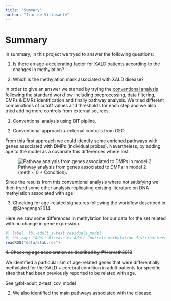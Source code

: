 ```yaml
---
title: "Summary"
author: "Izar de Villasante"
---
```


# Summary

In summary, in this project we tryed to answer the following questions:

1. Is there an age-accelerating factor for XALD patients according to the changes in methylation?

2. Which is the methylation mark associated with XALD disease?

In order to give an answer we started by trying the [conventional analysis]() following the standard workflow including preprocessing, data filtering, DMPs & DMRs identification and finally pathway analysis. We tried different combinations of cutoff values and thresholds for each step and we also tried adding more controls from external sources. 

1. Conventional analysis using BIT pipline.

2. Conventional approach + external controls from GEO.

From this first approach we could identify some [enriched pathways](standard.qmd#sec-pathway) with genes associated with DMPs (individual probes). Nevertheless, by adding age to the model as a covariate this differences where lost.  

![Pathway analysis from genes associated to DMPs in model 2 (meth \~ 0 +
Condition).](data/pathways_m2_camd-cald.png){alt="Pathway analysis from genes associated to DMPs in model 2."}


Since the results from this conventional analysis where not satisfying we then tryed some other analysis replicating existing literature on DNA methylation associated with age:  

3. Checking for age-related signatures following the workflow described in @Steegenga2014

Here we saw some differences in methylation for our data for the set related with no change in gene expression.

```r
#| label: tbl-adult_z-test_residuals_model
#| tbl-cap: "Adult Disease vs Adult Controls methylation distributions significance test."
readRDS("data/ztab.rds")
```


~~4. Checking age acceleration as decribed by @Horvath2013~~


We identified a particular set of age-related genes that were differentially methylated for the XALD + cerebral condition in adult patients for specific sites that had been previously reported to be related with age.

See @tbl-adult_z-test_cov_model


2. We also identified the main pathways associated with the disease.


